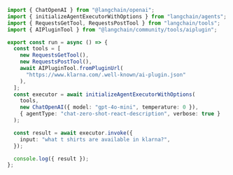 ```typescript
import { ChatOpenAI } from "@langchain/openai";
import { initializeAgentExecutorWithOptions } from "langchain/agents";
import { RequestsGetTool, RequestsPostTool } from "langchain/tools";
import { AIPluginTool } from "@langchain/community/tools/aiplugin";

export const run = async () => {
  const tools = [
    new RequestsGetTool(),
    new RequestsPostTool(),
    await AIPluginTool.fromPluginUrl(
      "https://www.klarna.com/.well-known/ai-plugin.json"
    ),
  ];
  const executor = await initializeAgentExecutorWithOptions(
    tools,
    new ChatOpenAI({ model: "gpt-4o-mini", temperature: 0 }),
    { agentType: "chat-zero-shot-react-description", verbose: true }
  );

  const result = await executor.invoke({
    input: "what t shirts are available in klarna?",
  });

  console.log({ result });
};
```